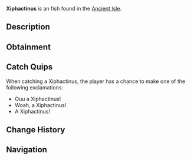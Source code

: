 {{FishInfobox
|image          = Xiphactinus.png
|rarity         = Unusual
|sea            = First Sea
|location       = [[Ancient Isle]]
|sublocation    = 
|sources        = Fishing Rod
|radar_location = 
|xp             = 135
|weather        = 
|time           = Night
|season         = Winter
|bait           = Fish Head
|base_weight    = 200
|base_value     = 170
|weight_range   = 60
|base_chance    = 45
|base_resil     = 60
}}
'''Xiphactinus''' is an {{Rarity|Unusual}} fish found in the [[Ancient Isle]].

== Description ==
{{Description|Xiphactinus is a massive, fast predator from the Cretaceous, with sharp teeth, sleek body, and incredible hunting efficiency.|Bestiary Entry}}

== Obtainment ==
{{Description|Can be found all around the Ancient Isle.|Bestiary Hint}}
{{Fish Availability|
Ancient Isle/Freshwater Pond
Ancient Isle/Surrounding Ocean
Ancient Isle/Waterfall
|top_rods      = 
Rapid Rod\182671.62\171866.89;
Fungal Rod\179922.85\159833.99;
Ethereal Prism Rod\178672.39\330481.51;
Fast Rod\178136.1\178136.1;
Firefly Rod\177226.04\180363.31;
Lucky Rod\93755.1\120583.74;
Antler Rod\164156.48\145827.98;
Leviathan's Fang Rod\167340.31\213787.87;
Fortune Rod\98931.67\207650.26;
Kraken Rod\139055.68\186896.14;
No-Life Rod\163037.47\163037.47;
Seraphic Rod\161329.63\161329.63;
Avalanche Rod\154868.83\112771.27;
Depthseeker Rod\154379.18\125847.57;
Challenger's Rod\147729.43\147729.43;
Rod Of The Forgotten Fang\147239.98\147239.98;
Verdant Shear Rod\143860.27\137388.37;
Zeus Rod\137320.19\137320.19;
Rod Of The Depths\133654.84\133654.84;
Blazebringer Rod\129628.01\129628.01;
Rod Of The Exalted One\129144.3\151966.99;
Volcanic Rod\124298.69\104216.4;
Trident Rod\115811.54\115628.62;
Free Spirit Rod\115232.7\115232.7;
Steady Rod\85099.52\69213.18
|recommended   = Ethereal Prism Rod
}}

== Catch Quips ==
When catching a Xiphactinus, the player has a chance to make one of the following exclamations:
* Ouu a Xiphactinus!
* Woah, a Xiphactinus!
* A Xiphactinus!

== Change History ==
{{Change History|{{subst:Current Version}}}}

== Navigation ==
{{Fish Navbox|Ancient Isle}}